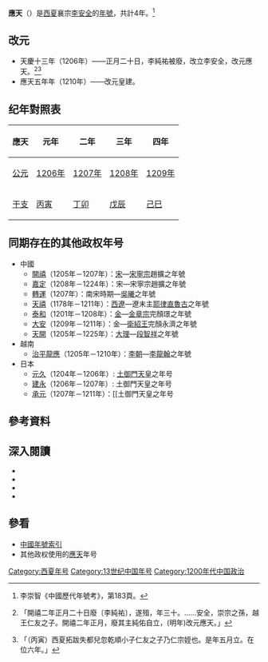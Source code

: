 {{Eranamebox|年号=應天
|起讫时间= 1206年正月－1209年
|政权= [[西夏|西夏]]
|帝王= 襄宗[[李安全|李安全]]
|历时= 4年
|timeline= <timeline>
ImageSize  = width:200 height:50
PlotArea   = width:180 height:30 left:10 bottom:20
TimeAxis   = orientation:horizontal
DateFormat = yyyy
Period     = from:1032 till:1227
AlignBars  = early
ScaleMajor = increment:50 start:1032
Colors =
  id:canvas value:rgb(1,1,0.85)
BackgroundColors = canvas:canvas
PlotData =
  width:15 color:black
  bar:era from:start till:end
  bar:era from:1206 till:1211 color:red
  bar:era from:1206 till:1209 color:yellow
</timeline>
|说明=應天在<span style="color: red;">'''西夏'''</span>及李安全時期的位置
}}
'''應天'''（{{kj|1206年|正月|1209年|}}）是[[西夏|西夏]]襄宗[[李安全|李安全]]的[[年號|年號]]，共計4年。<ref>李崇智《中國歷代年號考》，第183頁。</ref>

==改元==
*天慶十三年（1206年）——正月二十日，李純祐被廢，改立李安全，改元應天。<ref>{{cite wikisource|title=宋史列傳卷第二百四十五外國二夏國下|last=脫脫|wslink=zh:宋史/卷486}}「開禧二年正月二十日廢〔李純祐〕，遂殂，年三十。……安全，崇宗之孫，越王仁友之子。開禧二年正月，廢其主純佑自立，(明年)改元應天。」</ref><ref>{{cite wikisource|title=佛祖歷代通載卷二十一|last=念常|wslink=zh:佛祖歷代通載/卷21}}「（丙寅）西夏拓跋失都兒忽乾順小子仁友之子乃仁宗姪也。是年五月立。在位六年。」</ref>
*應天五年年（1210年）——改元皇建。

==纪年對照表==
{| class="wikitable"  style="text-align:center;"
!應天!!元年!!二年!!三年!!四年
|-
![[公元|公元]]
|[[1206年|1206年]]||[[1207年|1207年]]||[[1208年|1208年]]||[[1209年|1209年]]
|-
![[干支|干支]]
|[[丙寅|丙寅]]||[[丁卯|丁卯]]||[[戊辰|戊辰]]||[[己巳|己巳]]
|}

==同期存在的其他政权年号==
*中國
**[[開禧|開禧]]（1205年－1207年）：[[宋朝|宋]]—[[宋寧宗|宋寧宗]]趙擴之年號
**[[嘉定_(年號)|嘉定]]（1208年－1224年）：宋—宋寧宗趙擴之年號
**[[轉運_(吳曦)|轉運]]（1207年）：南宋時期—[[吳曦|吳曦]]之年號
**[[天禧_(西遼)|天禧]]（1178年－1211年）：[[西遼|西遼]]—遼末主[[耶律直魯古|耶律直魯古]]之年號
**[[泰和_(金朝)|泰和]]（1201年－1208年）：[[金朝|金]]—[[金章宗|金章宗]]完顏璟之年號
**[[大安_(金朝)|大安]]（1209年－1211年）：金—[[衛紹王|衛紹王]]完顏永濟之年號
**[[天開|天開]]（1205年－1225年）：[[大理國|大理]]—[[段智祥|段智祥]]之年號
*越南
**[[治平龍應|治平龍應]]（1205年－1210年）：[[李朝_(越南)|李朝]]—[[李龍翰|李龍翰]]之年號
*日本
**[[元久|元久]]（1204年－1206年）: [[土御門天皇|土御門天皇]]之年号
**[[建永|建永]]（1206年－1207年）: 土御門天皇之年号 
**[[承元|承元]]（1207年－1211年）：[[土御門天皇之年号

==參考資料==
{{Reflist}}

==深入閱讀==
<div>
*{{Cite book|author=李崇智|title=中國歷代年號考|format=|url=|date=2004年12月|publisher=中華書局|location=北京|id=ISBN 7101025129}}
*{{Cite book|author=鄧洪波|title=東亞歷史年表|format=pdf|url=http://www.eastasia.ntu.edu.tw/chinese/05_a04.htm|date=2005年3月|publisher=國立臺灣大學東亞經典與文化研究計劃|location=臺北|id=ISBN 9789860005189|access-date=2021-12-13|archive-date=2007-08-25|archive-url=https://web.archive.org/web/20070825002742/http://www.eastasia.ntu.edu.tw/chinese/05_a04.htm|dead-url=yes}}
*{{Cite book|author=長部和雄|title=西夏紀年考（上）|format=pdf|url=https://repository.kulib.kyoto-u.ac.jp/dspace/bitstream/2433/247949/1/shirin_018_3_420.pdf|date=1933年7月1日|publisher=京都大學|location=東京|id=ISBN|access-date=2021年12月13日|archive-date=2021年12月9日|archive-url=https://web.archive.org/web/20211209150023/https://repository.kulib.kyoto-u.ac.jp/dspace/bitstream/2433/247949/1/shirin_018_3_420.pdf|dead-url=no}}
*{{Cite book|author=長部和雄|title=西夏紀年考（下）|format=pdf|url=https://repository.kulib.kyoto-u.ac.jp/dspace/bitstream/2433/247970/1/shirin_018_4_657.pdf|date=1933年10月1日|publisher=京都大學|location=東京|id=ISBN|access-date=2021年12月18日|archive-date=2021年12月18日|archive-url=https://web.archive.org/web/20211218133522/https://repository.kulib.kyoto-u.ac.jp/dspace/bitstream/2433/247970/1/shirin_018_4_657.pdf}}
</div>

==參看==
*[[中国年号列表#西夏|中國年號索引]]
*其他政权使用的[[應天|應天]]年号

{{年号|[[天慶_(西夏)|天慶]]|[[中国年号列表|西夏年号]]|[[皇建_(西夏)|皇建]]}}
{{西夏年号}}

[[Category:西夏年号|Category:西夏年号]]
[[Category:13世纪中国年号|Category:13世纪中国年号]]
[[Category:1200年代中国政治|Category:1200年代中国政治]]